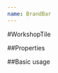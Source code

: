```yaml
---
name: BrandBar
---
```



#WorkshopTile

##Properties

<PropsTable of={BrandBar} />

##Basic usage

<Playground>
  <BrandBar
    BrandBarURL={[
      "https://via.placeholder.com/50",
      "https://via.placeholder.com/60",
      "https://via.placeholder.com/80",
      "https://via.placeholder.com/150x60",
      "https://via.placeholder.com/190x50",
      "https://via.placeholder.com/50x40",
      "https://via.placeholder.com/80x40",
      "https://via.placeholder.com/150x60",
      "https://via.placeholder.com/190x50",
      "https://via.placeholder.com/50x40",
    ]}
  />
</Playground>